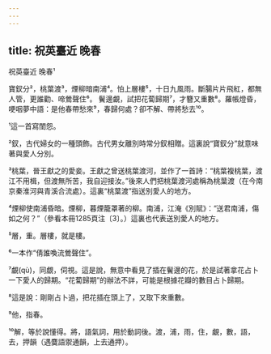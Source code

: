 ```yaml
---
---
---
```

title: 祝英臺近 晚春
---




祝英臺近 晚春¹

寶釵分²，桃葉渡³，煙柳暗南浦⁴。怕上層樓⁵，十日九風雨。斷腸片片飛紅，都無人管，更誰勸、啼鶯聲住⁶。 鬢邊覰，試把花蔔歸期⁷，才簪又重數⁸。羅帳燈昏，哽咽夢中語：是他春帶愁來⁹，春歸何處？卻不解、帶將愁去¹⁰。

¹這一首寫閨怨。

²釵，古代婦女的一種頭飾。古代男女離別時常分釵相贈。這裏說“寶釵分”就意味著與愛人分別。

³桃葉，晉王獻之的愛妾。王獻之曾送桃葉渡河，並作了一首詩：“桃葉複桃葉，渡江不用楫，但渡無所苦，我自迎接汝。”後來人們把桃葉渡河處稱為桃葉渡（在今南京秦淮河與青溪合流處）。這裏“桃葉渡”指送別愛人的地方。

⁴煙柳使南浦昏暗。煙柳，暮煙籠罩著的柳。南浦，江淹《別賦》：“送君南浦，傷如之何？”（參看本冊1285頁注〔3〕。）這裏也代表送別愛人的地方。

⁵層，重。層樓，就是樓。

⁶一本作“倩誰喚流鶯聲住”。

⁷覰(qù)，同覷，伺視。這是說，無意中看見了插在鬢邊的花，於是試著拿花占卜一下愛人的歸期。“花蔔歸期”的辦法不詳，可能是根據花瓣的數目占卜歸期。

⁸這是說：剛剛占卜過，把花插在頭上了，又取下來重數。

⁹他，指春。

¹⁰解，等於說懂得。將，語氣詞，用於動詞後。渡，浦，雨，住，覰，數，語，去，押韻（遇麌語禦通韻，上去通押）。